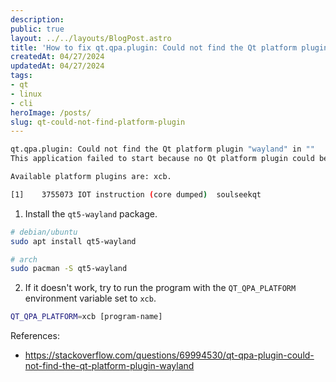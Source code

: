```yaml
---
description:
public: true
layout: ../../layouts/BlogPost.astro
title: 'How to fix qt.qpa.plugin: Could not find the Qt platform plugin "wayland"'
createdAt: 04/27/2024
updatedAt: 04/27/2024
tags:
- qt
- linux
- cli
heroImage: /posts/
slug: qt-could-not-find-platform-plugin
---
```


```bash
qt.qpa.plugin: Could not find the Qt platform plugin "wayland" in ""
This application failed to start because no Qt platform plugin could be initialized. Reinstalling the application may fix this problem.

Available platform plugins are: xcb.

[1]    3755073 IOT instruction (core dumped)  soulseekqt
```

1. Install the `qt5-wayland` package.

```bash
# debian/ubuntu
sudo apt install qt5-wayland

# arch
sudo pacman -S qt5-wayland
```

2. If it doesn't work, try to run the program with the `QT_QPA_PLATFORM` environment variable set to `xcb`.

```bash
QT_QPA_PLATFORM=xcb [program-name]
```

References:
- https://stackoverflow.com/questions/69994530/qt-qpa-plugin-could-not-find-the-qt-platform-plugin-wayland
